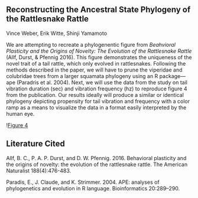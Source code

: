 ## Reconstructing the Ancestral State Phylogeny of the Rattlesnake Rattle

Vince Weber, Erik Witte, Shinji Yamamoto

We are attempting to recreate a phylogenentic figure from *Beahvioral Plasticity and the Origins of Novelty: The Evolution of the Rattlesnake Rattle* (Allf, Durst, & Pfennig 2016). This figure demonstrates the uniqueness of the novel trait of a tail rattle, which only evolved in rattlesnakes. Following the methods described in the paper, we will have to prune the viperidae and colubridae trees from a larger squamata phylogeny using an R package---ape (Paradris et al. 2004). Next, we will use the data from the study on tail vibration duration (sec) and vibration frequency (hz) to reproduce figure 4 from the publication. Our results ideally will produce a similar or identical phylogeny depicting propensity for tail vibration and frequency with a color ramp as a means to visualize the data in a format easily interpreted by the human eye.

\![Figure 4](Figs Comparison.pdf)

## Literature Cited

Allf, B. C., P. A. P. Durst, and D. W. Pfennig. 2016. Behavioral plasticity and the origins of novelty: the evolution of the rattlesnake rattle. The American Naturalist 188(4):476-483.

Paradis, E., J. Claude, and K. Strimmer. 2004. APE: analyses of phylogenetics and evolution in R language. Bioinformatics 20:289--290.
